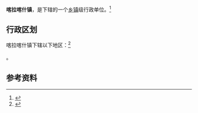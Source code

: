 {{中国乡级行政区|65/32/22/100/000}}

'''喀拉喀什镇'''，是{{PRC admin/fullname|65/32/22/100/000|3}}下辖的一个[[乡镇|乡镇]]级行政单位。<ref>{{PRC admin/ref sgc|{{PRC admin/parent|65/32/22/100/000}}}}</ref>

== 行政区划 ==

喀拉喀什镇下辖以下地区：<ref>{{PRC admin/ref sgc|65/32/22/100/000}}</ref>

{{PRC admin/children|65/32/22/100/000}}。

== 参考资料 ==

{{reflist}}

{{行政区划小作品}}
{{PRC admin/navcat|65/32/22/100/000}}